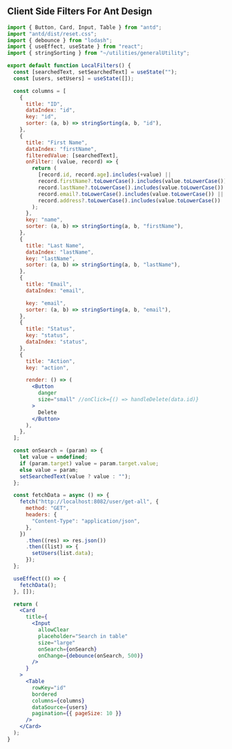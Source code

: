 
<Meta of={Filters} title="Features" id="features-antd" />

## Client Side Filters For Ant Design

<Story of={Filters.ClientSideFilters} />

```jsx
import { Button, Card, Input, Table } from "antd";
import "antd/dist/reset.css";
import { debounce } from "lodash";
import { useEffect, useState } from "react";
import { stringSorting } from "~/utilities/generalUtility";

export default function LocalFilters() {
  const [searchedText, setSearchedText] = useState("");
  const [users, setUsers] = useState([]);

  const columns = [
    {
      title: "ID",
      dataIndex: "id",
      key: "id",
      sorter: (a, b) => stringSorting(a, b, "id"),
    },
    {
      title: "First Name",
      dataIndex: "firstName",
      filteredValue: [searchedText],
      onFilter: (value, record) => {
        return (
          [record.id, record.age].includes(+value) ||
          record.firstName?.toLowerCase().includes(value.toLowerCase()) ||
          record.lastName?.toLowerCase().includes(value.toLowerCase()) ||
          record.email?.toLowerCase().includes(value.toLowerCase()) ||
          record.address?.toLowerCase().includes(value.toLowerCase())
        );
      },
      key: "name",
      sorter: (a, b) => stringSorting(a, b, "firstName"),
    },
    {
      title: "Last Name",
      dataIndex: "lastName",
      key: "lastName",
      sorter: (a, b) => stringSorting(a, b, "lastName"),
    },
    {
      title: "Email",
      dataIndex: "email",

      key: "email",
      sorter: (a, b) => stringSorting(a, b, "email"),
    },
    {
      title: "Status",
      key: "status",
      dataIndex: "status",
    },
    {
      title: "Action",
      key: "action",

      render: () => (
        <Button
          danger
          size="small" //onClick={() => handleDelete(data.id)}
        >
          Delete
        </Button>
      ),
    },
  ];

  const onSearch = (param) => {
    let value = undefined;
    if (param.target) value = param.target.value;
    else value = param;
    setSearchedText(value ? value : "");
  };

  const fetchData = async () => {
    fetch("http://localhost:8082/user/get-all", {
      method: "GET",
      headers: {
        "Content-Type": "application/json",
      },
    })
      .then((res) => res.json())
      .then((list) => {
        setUsers(list.data);
      });
  };

  useEffect(() => {
    fetchData();
  }, []);

  return (
    <Card
      title={
        <Input
          allowClear
          placeholder="Search in table"
          size="large"
          onSearch={onSearch}
          onChange={debounce(onSearch, 500)}
        />
      }
    >
      <Table
        rowKey="id"
        bordered
        columns={columns}
        dataSource={users}
        pagination={{ pageSize: 10 }}
      />
    </Card>
  );
}
```
